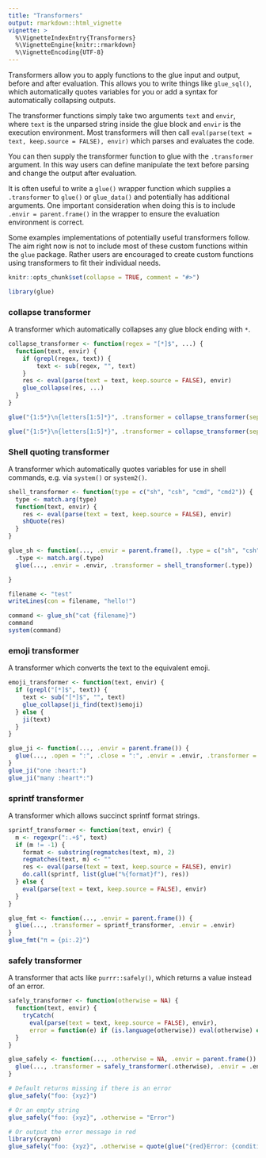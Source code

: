 ```yaml
---
title: "Transformers"
output: rmarkdown::html_vignette
vignette: >
  %\VignetteIndexEntry{Transformers}
  %\VignetteEngine{knitr::rmarkdown}
  %\VignetteEncoding{UTF-8}
---
```


Transformers allow you to apply functions to the glue input and output, before
and after evaluation. This allows you to write things like `glue_sql()`, which
automatically quotes variables for you or add a syntax for automatically
collapsing outputs.

The transformer functions simply take two arguments `text` and `envir`, where
`text` is the unparsed string inside the glue block and `envir` is the
execution environment. Most transformers will then call `eval(parse(text = text,
keep.source = FALSE), envir)` which parses and evaluates the code.

You can then supply the transformer function to glue with the `.transformer`
argument. In this way users can define manipulate the text before parsing and
change the output after evaluation.

It is often useful to write a `glue()` wrapper function which supplies a
`.transformer` to `glue()` or `glue_data()` and potentially has additional
arguments. One important consideration when doing this is to include
`.envir = parent.frame()` in the wrapper to ensure the evaluation environment
is correct.

Some examples implementations of potentially useful transformers follow. The
aim right now is not to include most of these custom functions within the
`glue` package. Rather users are encouraged to create custom functions using
transformers to fit their individual needs.

```r
knitr::opts_chunk$set(collapse = TRUE, comment = "#>")
```

```r
library(glue)
```

### collapse transformer

A transformer which automatically collapses any glue block ending with `*`.

```r
collapse_transformer <- function(regex = "[*]$", ...) {
  function(text, envir) {
    if (grepl(regex, text)) {
        text <- sub(regex, "", text)
    }
    res <- eval(parse(text = text, keep.source = FALSE), envir)
    glue_collapse(res, ...)
  }
}

glue("{1:5*}\n{letters[1:5]*}", .transformer = collapse_transformer(sep = ", "))

glue("{1:5*}\n{letters[1:5]*}", .transformer = collapse_transformer(sep = ", ", last = " and "))
```

### Shell quoting transformer

A transformer which automatically quotes variables for use in shell commands,
e.g. via `system()` or `system2()`.

```r
shell_transformer <- function(type = c("sh", "csh", "cmd", "cmd2")) {
  type <- match.arg(type)
  function(text, envir) {
    res <- eval(parse(text = text, keep.source = FALSE), envir)
    shQuote(res)
  }
}

glue_sh <- function(..., .envir = parent.frame(), .type = c("sh", "csh", "cmd", "cmd2")) {
  .type <- match.arg(.type)
  glue(..., .envir = .envir, .transformer = shell_transformer(.type))

}

filename <- "test"
writeLines(con = filename, "hello!")

command <- glue_sh("cat {filename}")
command
system(command)
```

### emoji transformer

A transformer which converts the text to the equivalent emoji.

```r
emoji_transformer <- function(text, envir) {
  if (grepl("[*]$", text)) {
    text <- sub("[*]$", "", text)
    glue_collapse(ji_find(text)$emoji)
  } else {
    ji(text)
  }
}

glue_ji <- function(..., .envir = parent.frame()) {
  glue(..., .open = ":", .close = ":", .envir = .envir, .transformer = emoji_transformer)
}
glue_ji("one :heart:")
glue_ji("many :heart*:")
```

### sprintf transformer

A transformer which allows succinct sprintf format strings.

```r
sprintf_transformer <- function(text, envir) {
  m <- regexpr(":.+$", text)
  if (m != -1) {
    format <- substring(regmatches(text, m), 2)
    regmatches(text, m) <- ""
    res <- eval(parse(text = text, keep.source = FALSE), envir)
    do.call(sprintf, list(glue("%{format}f"), res))
  } else {
    eval(parse(text = text, keep.source = FALSE), envir)
  }
}

glue_fmt <- function(..., .envir = parent.frame()) {
  glue(..., .transformer = sprintf_transformer, .envir = .envir)
}
glue_fmt("π = {pi:.2}")
```

### safely transformer

A transformer that acts like `purrr::safely()`, which returns a value instead of an error.

```r
safely_transformer <- function(otherwise = NA) {
  function(text, envir) {
    tryCatch(
      eval(parse(text = text, keep.source = FALSE), envir),
      error = function(e) if (is.language(otherwise)) eval(otherwise) else otherwise)
  }
}

glue_safely <- function(..., .otherwise = NA, .envir = parent.frame()) {
  glue(..., .transformer = safely_transformer(.otherwise), .envir = .envir)
}

# Default returns missing if there is an error
glue_safely("foo: {xyz}")

# Or an empty string
glue_safely("foo: {xyz}", .otherwise = "Error")

# Or output the error message in red
library(crayon)
glue_safely("foo: {xyz}", .otherwise = quote(glue("{red}Error: {conditionMessage(e)}{reset}")))
```
